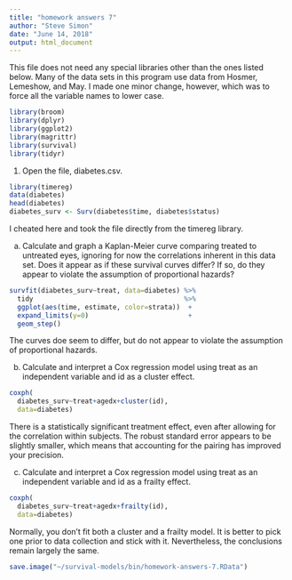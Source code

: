 ```yaml
---
title: "homework answers 7"
author: "Steve Simon"
date: "June 14, 2018"
output: html_document
---
```


This file does not need any special libraries other than the ones listed below. Many of the data sets in this program use data from Hosmer, Lemeshow, and May. I made one minor change, however, which was to force all the variable names to lower case.

```r
library(broom)
library(dplyr)
library(ggplot2)
library(magrittr)
library(survival)
library(tidyr)
```

1. Open the file, diabetes.csv.

```r
library(timereg)
data(diabetes)
head(diabetes)
diabetes_surv <- Surv(diabetes$time, diabetes$status)
```

I cheated here and took the file directly from the timereg library.

a. Calculate and graph a Kaplan-Meier curve comparing treated to untreated eyes, ignoring for now the correlations inherent in this data set. Does it appear as if these survival curves differ? If so, do they appear to violate the assumption of proportional hazards?

```r
survfit(diabetes_surv~treat, data=diabetes) %>%
  tidy                                      %>%
  ggplot(aes(time, estimate, color=strata))  +
  expand_limits(y=0)                         +
  geom_step()
```

The curves doe seem to differ, but do not appear to violate the assumption of proportional hazards.

b. Calculate and interpret a Cox regression model using treat as an independent variable and id as a cluster effect.

```r
coxph(
  diabetes_surv~treat+agedx+cluster(id),
  data=diabetes)
```

There is a statistically significant treatment effect, even after allowing for the correlation within subjects. The robust standard error appears to be slightly smaller, which means that accounting for the pairing has improved your precision.

c. Calculate and interpret a Cox regression model using treat as an independent variable and id as a frailty effect.

```r
coxph(
  diabetes_surv~treat+agedx+frailty(id),
  data=diabetes)
```

Normally, you don't fit both a cluster and a frailty model. It is better to pick one prior to data collection and stick with it. Nevertheless, the conclusions remain largely the same.

```r
save.image("~/survival-models/bin/homework-answers-7.RData")
```